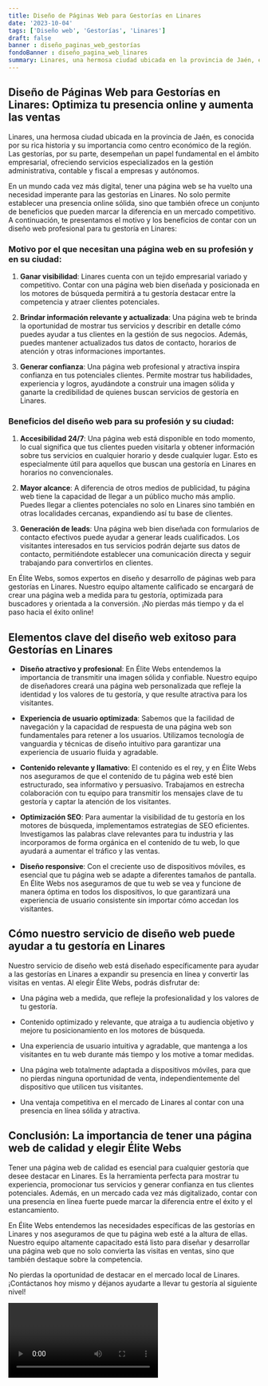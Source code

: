 ```yaml
---
title: Diseño de Páginas Web para Gestorías en Linares
date: '2023-10-04'
tags: ['Diseño web', 'Gestorías', 'Linares']
draft: false
banner : diseño_paginas_web_gestorías
fondoBanner : diseño_pagina_web_linares
summary: Linares, una hermosa ciudad ubicada en la provincia de Jaén, es conocida por su rica historia y su importancia como centro económico de la región. Las gestorías, por su parte, desempeñan un papel fundamental en el ámbito empresarial, ofreciendo servicios especializados en la gestión administrativa, contable y fiscal a empresas y autónomos.
---
```


## Diseño de Páginas Web para Gestorías en Linares: Optimiza tu presencia online y aumenta las ventas

Linares, una hermosa ciudad ubicada en la provincia de Jaén, es conocida por su rica historia y su importancia como centro económico de la región. Las gestorías, por su parte, desempeñan un papel fundamental en el ámbito empresarial, ofreciendo servicios especializados en la gestión administrativa, contable y fiscal a empresas y autónomos.

En un mundo cada vez más digital, tener una página web se ha vuelto una necesidad imperante para las gestorías en Linares. No solo permite establecer una presencia online sólida, sino que también ofrece un conjunto de beneficios que pueden marcar la diferencia en un mercado competitivo. A continuación, te presentamos el motivo y los beneficios de contar con un diseño web profesional para tu gestoría en Linares:

### Motivo por el que necesitan una página web en su profesión y en su ciudad:

1. **Ganar visibilidad**: Linares cuenta con un tejido empresarial variado y competitivo. Contar con una página web bien diseñada y posicionada en los motores de búsqueda permitirá a tu gestoría destacar entre la competencia y atraer clientes potenciales.

2. **Brindar información relevante y actualizada**: Una página web te brinda la oportunidad de mostrar tus servicios y describir en detalle cómo puedes ayudar a tus clientes en la gestión de sus negocios. Además, puedes mantener actualizados tus datos de contacto, horarios de atención y otras informaciones importantes.

3. **Generar confianza**: Una página web profesional y atractiva inspira confianza en tus potenciales clientes. Permite mostrar tus habilidades, experiencia y logros, ayudándote a construir una imagen sólida y ganarte la credibilidad de quienes buscan servicios de gestoría en Linares.

### Beneficios del diseño web para su profesión y su ciudad:

1. **Accesibilidad 24/7**: Una página web está disponible en todo momento, lo cual significa que tus clientes pueden visitarla y obtener información sobre tus servicios en cualquier horario y desde cualquier lugar. Esto es especialmente útil para aquellos que buscan una gestoría en Linares en horarios no convencionales.

2. **Mayor alcance**: A diferencia de otros medios de publicidad, tu página web tiene la capacidad de llegar a un público mucho más amplio. Puedes llegar a clientes potenciales no solo en Linares sino también en otras localidades cercanas, expandiendo así tu base de clientes.

3. **Generación de leads**: Una página web bien diseñada con formularios de contacto efectivos puede ayudar a generar leads cualificados. Los visitantes interesados en tus servicios podrán dejarte sus datos de contacto, permitiéndote establecer una comunicación directa y seguir trabajando para convertirlos en clientes.

En Élite Webs, somos expertos en diseño y desarrollo de páginas web para gestorías en Linares. Nuestro equipo altamente calificado se encargará de crear una página web a medida para tu gestoría, optimizada para buscadores y orientada a la conversión. ¡No pierdas más tiempo y da el paso hacia el éxito online!

<GifSeo />

<Cta />

## Elementos clave del diseño web exitoso para Gestorías en Linares

- **Diseño atractivo y profesional**: En Élite Webs entendemos la importancia de transmitir una imagen sólida y confiable. Nuestro equipo de diseñadores creará una página web personalizada que refleje la identidad y los valores de tu gestoría, y que resulte atractiva para los visitantes.

- **Experiencia de usuario optimizada**: Sabemos que la facilidad de navegación y la capacidad de respuesta de una página web son fundamentales para retener a los usuarios. Utilizamos tecnología de vanguardia y técnicas de diseño intuitivo para garantizar una experiencia de usuario fluida y agradable.

- **Contenido relevante y llamativo**: El contenido es el rey, y en Élite Webs nos aseguramos de que el contenido de tu página web esté bien estructurado, sea informativo y persuasivo. Trabajamos en estrecha colaboración con tu equipo para transmitir los mensajes clave de tu gestoría y captar la atención de los visitantes.

- **Optimización SEO**: Para aumentar la visibilidad de tu gestoría en los motores de búsqueda, implementamos estrategias de SEO eficientes. Investigamos las palabras clave relevantes para tu industria y las incorporamos de forma orgánica en el contenido de tu web, lo que ayudará a aumentar el tráfico y las ventas.

- **Diseño responsive**: Con el creciente uso de dispositivos móviles, es esencial que tu página web se adapte a diferentes tamaños de pantalla. En Élite Webs nos aseguramos de que tu web se vea y funcione de manera óptima en todos los dispositivos, lo que garantizará una experiencia de usuario consistente sin importar cómo accedan los visitantes.

## Cómo nuestro servicio de diseño web puede ayudar a tu gestoría en Linares

Nuestro servicio de diseño web está diseñado específicamente para ayudar a las gestorías en Linares a expandir su presencia en línea y convertir las visitas en ventas. Al elegir Élite Webs, podrás disfrutar de:

- Una página web a medida, que refleje la profesionalidad y los valores de tu gestoría.

- Contenido optimizado y relevante, que atraiga a tu audiencia objetivo y mejore tu posicionamiento en los motores de búsqueda.

- Una experiencia de usuario intuitiva y agradable, que mantenga a los visitantes en tu web durante más tiempo y los motive a tomar medidas.

- Una página web totalmente adaptada a dispositivos móviles, para que no pierdas ninguna oportunidad de venta, independientemente del dispositivo que utilicen tus visitantes.

- Una ventaja competitiva en el mercado de Linares al contar con una presencia en línea sólida y atractiva.

## Conclusión: La importancia de tener una página web de calidad y elegir Élite Webs

Tener una página web de calidad es esencial para cualquier gestoría que desee destacar en Linares. Es la herramienta perfecta para mostrar tu experiencia, promocionar tus servicios y generar confianza en tus clientes potenciales. Además, en un mercado cada vez más digitalizado, contar con una presencia en línea fuerte puede marcar la diferencia entre el éxito y el estancamiento.

En Élite Webs entendemos las necesidades específicas de las gestorías en Linares y nos aseguramos de que tu página web esté a la altura de ellas. Nuestro equipo altamente capacitado está listo para diseñar y desarrollar una página web que no solo convierta las visitas en ventas, sino que también destaque sobre la competencia.

No pierdas la oportunidad de destacar en el mercado local de Linares. ¡Contáctanos hoy mismo y déjanos ayudarte a llevar tu gestoría al siguiente nivel!

<Video />

<CtaBot job='Gestorías' city='Linares'/>

<Gmaps query='Linares+españa+maps' />